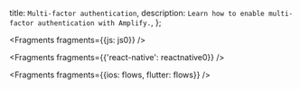   title: `Multi-factor authentication`,
  description: `Learn how to enable multi-factor authentication with Amplify.`,
};


<Fragments fragments={{js: js0}} />


<Fragments fragments={{'react-native': reactnative0}} />


<Fragments fragments={{ios: flows, flutter: flows}} />
